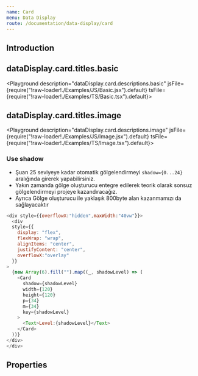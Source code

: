 ```yaml
---
name: Card
menu: Data Display
route: /documentation/data-display/card
---
```




## Introduction


## dataDisplay.card.titles.basic

<Playground description="dataDisplay.card.descriptions.basic" jsFile={require("!raw-loader!./Examples/JS/Basic.jsx").default} tsFile={require("!raw-loader!./Examples/TS/Basic.tsx").default}>
<div style={{display:"flex",justifyContent:"center"}}>
  <div style={{maxWidth:320,}}>
  <BasicCard/>
  </div>
</div>
</Playground>



## dataDisplay.card.titles.image

<Playground description="dataDisplay.card.descriptions.image" jsFile={require("!raw-loader!./Examples/JS/Image.jsx").default} tsFile={require("!raw-loader!./Examples/TS/Image.tsx").default}>
<div style={{display:"flex",justifyContent:"center"}}>
  <div style={{maxWidth:640,}}>
  <ImageCard/>
  </div>
</div>
</Playground>




### Use shadow

- Şuan 25 seviyeye kadar otomatik gölgelendirmeyi `shadow={0...24}` aralığında girerek yapabilirsiniz.
- Yakın zamanda gölge oluşturucu entegre edilerek teorik olarak sonsuz gölgelendirmeyi projeye kazandıracağız.
- Ayrıca Gölge oluşturucu ile yaklaşık 800byte alan kazanmamızı da sağlayacaktır

```js live=true column=true
<div style={{overflowX:"hidden",maxWidth:"40vw"}}>
  <div
  style={{
    display: "flex",
    flexWrap: "wrap",
    alignItems: "center",
    justifyContent: "center",
    overflowX:"overlay"
  }}
>
  {new Array(6).fill("").map((_, shadowLevel) => (
    <Card
      shadow={shadowLevel}
      width={120}
      height={120}
      p={34}
      m={34}
      key={shadowLevel}
    >
      <Text>Level:{shadowLevel}</Text>
    </Card>
  ))}
</div>
</div>
```

## Properties

<Props of={Card} />
